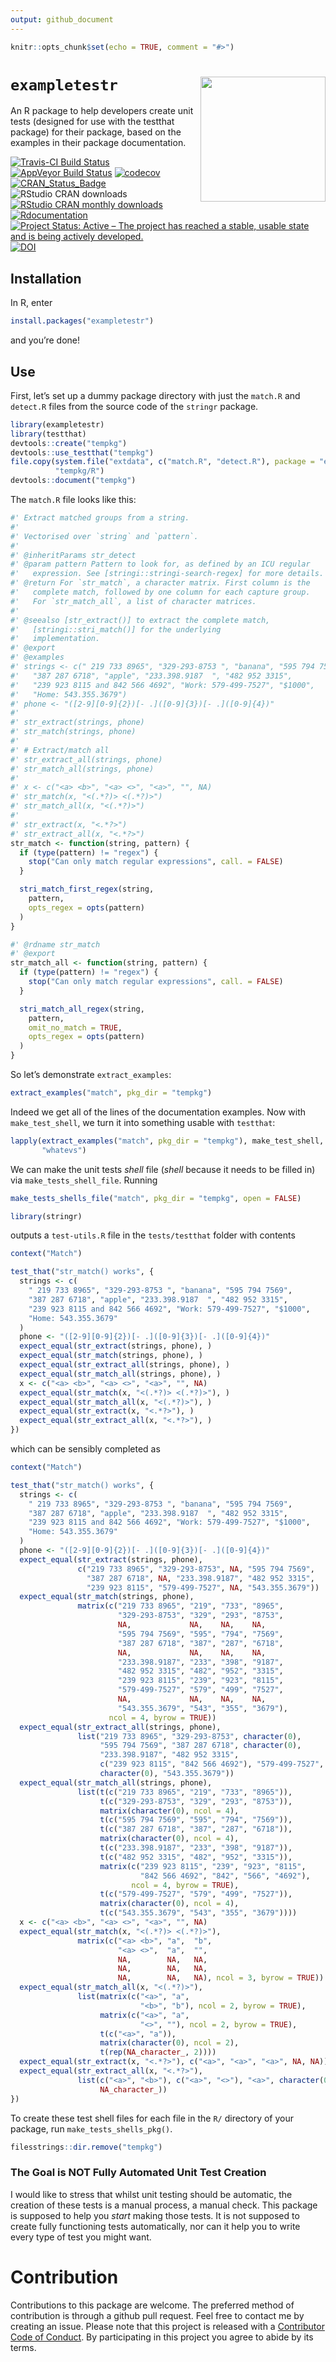 ```yaml
---
output: github_document
---
```


```r
knitr::opts_chunk$set(echo = TRUE, comment = "#>")
```

# `exampletestr`  <img src="junk/sticker.png" height="200" align="right">

An R package to help developers create unit tests (designed for use with the testthat package) for their package, based on the examples in their package documentation.

[![Travis-CI Build Status](https://travis-ci.org/rorynolan/exampletestr.svg?branch=master)](https://travis-ci.org/rorynolan/exampletestr)
[![AppVeyor Build Status](https://ci.appveyor.com/api/projects/status/github/rorynolan/exampletestr?branch=master&svg=true)](https://ci.appveyor.com/project/rorynolan/exampletestr)
[![codecov](https://codecov.io/gh/rorynolan/exampletestr/branch/master/graph/badge.svg)](https://codecov.io/gh/rorynolan/exampletestr)
[![CRAN_Status_Badge](http://www.r-pkg.org/badges/version/exampletestr)](https://cran.r-project.org/package=exampletestr)
![RStudio CRAN downloads](http://cranlogs.r-pkg.org/badges/grand-total/exampletestr)
[![RStudio CRAN monthly downloads](http://cranlogs.r-pkg.org/badges/exampletestr)](https://cran.r-project.org/package=exampletestr)
[![Rdocumentation](http://www.rdocumentation.org/badges/version/exampletestr)](http://www.rdocumentation.org/packages/exampletestr)
[![Project Status: Active – The project has reached a stable, usable state and is being actively developed.](http://www.repostatus.org/badges/latest/active.svg)](http://www.repostatus.org/#active)
[![DOI](https://zenodo.org/badge/82205896.svg)](https://zenodo.org/badge/latestdoi/82205896)

## Installation
In R, enter
```r
install.packages("exampletestr")
```
and you're done!

## Use
First, let's set up a dummy package directory with just the `match.R` and `detect.R` files from the source code of the `stringr` package.
```r
library(exampletestr)
library(testthat)
devtools::create("tempkg")
devtools::use_testthat("tempkg")
file.copy(system.file("extdata", c("match.R", "detect.R"), package = "exampletestr"), 
          "tempkg/R")
devtools::document("tempkg")
```

The `match.R` file looks like this:
```r
#' Extract matched groups from a string.
#'
#' Vectorised over `string` and `pattern`.
#'
#' @inheritParams str_detect
#' @param pattern Pattern to look for, as defined by an ICU regular
#'   expression. See [stringi::stringi-search-regex] for more details.
#' @return For `str_match`, a character matrix. First column is the
#'   complete match, followed by one column for each capture group.
#'   For `str_match_all`, a list of character matrices.
#'
#' @seealso [str_extract()] to extract the complete match,
#'   [stringi::stri_match()] for the underlying
#'   implementation.
#' @export
#' @examples
#' strings <- c(" 219 733 8965", "329-293-8753 ", "banana", "595 794 7569",
#'   "387 287 6718", "apple", "233.398.9187  ", "482 952 3315",
#'   "239 923 8115 and 842 566 4692", "Work: 579-499-7527", "$1000",
#'   "Home: 543.355.3679")
#' phone <- "([2-9][0-9]{2})[- .]([0-9]{3})[- .]([0-9]{4})"
#'
#' str_extract(strings, phone)
#' str_match(strings, phone)
#'
#' # Extract/match all
#' str_extract_all(strings, phone)
#' str_match_all(strings, phone)
#'
#' x <- c("<a> <b>", "<a> <>", "<a>", "", NA)
#' str_match(x, "<(.*?)> <(.*?)>")
#' str_match_all(x, "<(.*?)>")
#'
#' str_extract(x, "<.*?>")
#' str_extract_all(x, "<.*?>")
str_match <- function(string, pattern) {
  if (type(pattern) != "regex") {
    stop("Can only match regular expressions", call. = FALSE)
  }

  stri_match_first_regex(string,
    pattern,
    opts_regex = opts(pattern)
  )
}

#' @rdname str_match
#' @export
str_match_all <- function(string, pattern) {
  if (type(pattern) != "regex") {
    stop("Can only match regular expressions", call. = FALSE)
  }

  stri_match_all_regex(string,
    pattern,
    omit_no_match = TRUE,
    opts_regex = opts(pattern)
  )
}
```
So let's demonstrate `extract_examples`:
```r
extract_examples("match", pkg_dir = "tempkg")
```

Indeed we get all of the lines of the documentation examples. Now with `make_test_shell`, we turn it into something usable with `testthat`:
```r
lapply(extract_examples("match", pkg_dir = "tempkg"), make_test_shell, 
       "whatevs")
```

We can make the unit tests _shell_ file (_shell_ because it needs to be filled in) via `make_tests_shell_file`. Running 
```r
make_tests_shells_file("match", pkg_dir = "tempkg", open = FALSE)
```
```r
library(stringr)
```
outputs a `test-utils.R` file in the `tests/testthat` folder with contents
```r
context("Match")

test_that("str_match() works", {
  strings <- c(
    " 219 733 8965", "329-293-8753 ", "banana", "595 794 7569",
    "387 287 6718", "apple", "233.398.9187  ", "482 952 3315",
    "239 923 8115 and 842 566 4692", "Work: 579-499-7527", "$1000",
    "Home: 543.355.3679"
  )
  phone <- "([2-9][0-9]{2})[- .]([0-9]{3})[- .]([0-9]{4})"
  expect_equal(str_extract(strings, phone), )
  expect_equal(str_match(strings, phone), )
  expect_equal(str_extract_all(strings, phone), )
  expect_equal(str_match_all(strings, phone), )
  x <- c("<a> <b>", "<a> <>", "<a>", "", NA)
  expect_equal(str_match(x, "<(.*?)> <(.*?)>"), )
  expect_equal(str_match_all(x, "<(.*?)>"), )
  expect_equal(str_extract(x, "<.*?>"), )
  expect_equal(str_extract_all(x, "<.*?>"), )
})
```
which can be sensibly completed as
```r
context("Match")

test_that("str_match() works", {
  strings <- c(
    " 219 733 8965", "329-293-8753 ", "banana", "595 794 7569",
    "387 287 6718", "apple", "233.398.9187  ", "482 952 3315",
    "239 923 8115 and 842 566 4692", "Work: 579-499-7527", "$1000",
    "Home: 543.355.3679"
  )
  phone <- "([2-9][0-9]{2})[- .]([0-9]{3})[- .]([0-9]{4})"
  expect_equal(str_extract(strings, phone), 
               c("219 733 8965", "329-293-8753", NA, "595 794 7569", 
                 "387 287 6718", NA, "233.398.9187", "482 952 3315", 
                 "239 923 8115", "579-499-7527", NA, "543.355.3679"))
  expect_equal(str_match(strings, phone), 
               matrix(c("219 733 8965", "219", "733", "8965",
                        "329-293-8753", "329", "293", "8753",
                        NA,             NA,    NA,    NA,    
                        "595 794 7569", "595", "794", "7569",
                        "387 287 6718", "387", "287", "6718",
                        NA,             NA,    NA,    NA,    
                        "233.398.9187", "233", "398", "9187",
                        "482 952 3315", "482", "952", "3315",
                        "239 923 8115", "239", "923", "8115",
                        "579-499-7527", "579", "499", "7527",
                        NA,             NA,    NA,    NA,    
                        "543.355.3679", "543", "355", "3679"), 
                      ncol = 4, byrow = TRUE))
  expect_equal(str_extract_all(strings, phone), 
               list("219 733 8965", "329-293-8753", character(0), 
                    "595 794 7569", "387 287 6718", character(0),
                    "233.398.9187", "482 952 3315", 
                    c("239 923 8115", "842 566 4692"), "579-499-7527",
                    character(0), "543.355.3679"))
  expect_equal(str_match_all(strings, phone), 
               list(t(c("219 733 8965", "219", "733", "8965")),
                    t(c("329-293-8753", "329", "293", "8753")),
                    matrix(character(0), ncol = 4),
                    t(c("595 794 7569", "595", "794", "7569")),
                    t(c("387 287 6718", "387", "287", "6718")),
                    matrix(character(0), ncol = 4),
                    t(c("233.398.9187", "233", "398", "9187")),
                    t(c("482 952 3315", "482", "952", "3315")),
                    matrix(c("239 923 8115", "239", "923", "8115",
                             "842 566 4692", "842", "566", "4692"),
                           ncol = 4, byrow = TRUE),
                    t(c("579-499-7527", "579", "499", "7527")),
                    matrix(character(0), ncol = 4),
                    t(c("543.355.3679", "543", "355", "3679"))))
  x <- c("<a> <b>", "<a> <>", "<a>", "", NA)
  expect_equal(str_match(x, "<(.*?)> <(.*?)>"),
               matrix(c("<a> <b>", "a",  "b", 
                        "<a> <>",  "a",  "",
                        NA,        NA,   NA,  
                        NA,        NA,   NA,  
                        NA,        NA,   NA), ncol = 3, byrow = TRUE))
  expect_equal(str_match_all(x, "<(.*?)>"), 
               list(matrix(c("<a>", "a", 
                             "<b>", "b"), ncol = 2, byrow = TRUE),
                    matrix(c("<a>", "a", 
                             "<>", ""), ncol = 2, byrow = TRUE),
                    t(c("<a>", "a")),
                    matrix(character(0), ncol = 2),
                    t(rep(NA_character_, 2))))
  expect_equal(str_extract(x, "<.*?>"), c("<a>", "<a>", "<a>", NA, NA))
  expect_equal(str_extract_all(x, "<.*?>"), 
               list(c("<a>", "<b>"), c("<a>", "<>"), "<a>", character(0),
                    NA_character_))
})
```

To create these test shell files for each file in the `R/` directory of your package, run `make_tests_shells_pkg()`.


```r
filesstrings::dir.remove("tempkg")
```

### The Goal is NOT Fully Automated Unit Test Creation
I would like to stress that whilst unit testing should be automatic, the creation of these tests is a manual process, a manual check. This package is supposed to help you *start* making those tests. It is not supposed to create fully functioning tests automatically, nor can it help you to write every type of test you might want.

# Contribution
Contributions to this package are welcome. The preferred method of contribution is through a github pull request. Feel free to contact me by creating an issue. Please note that this project is released with a [Contributor Code of Conduct](CONDUCT.md). By participating in this project you agree to abide by its terms.
